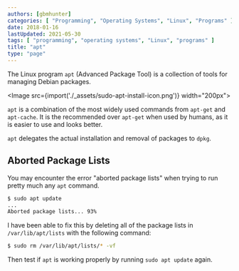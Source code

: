 ```yaml
---
authors: [gbmhunter]
categories: [ "Programming", "Operating Systems", "Linux", "Programs" ]
date: 2018-01-16
lastUpdated: 2021-05-30
tags: [ "programming", "operating systems", "Linux", "programs" ]
title: "apt"
type: "page"
---
```


The Linux program `apt` (Advanced Package Tool) is a collection of tools for managing Debian packages.

<Image src={import('./_assets/sudo-apt-install-icon.png')} width="200px"></Image>

`apt` is a combination of the most widely used commands from `apt-get` and `apt-cache`. It is the recommended over `apt-get` when used by humans, as it is easier to use and looks better.

`apt` delegates the actual installation and removal of packages to `dpkg`.

## Aborted Package Lists

You may encounter the error "aborted package lists" when trying to run pretty much any `apt` command.

```sh    
$ sudo apt update
...
Aborted package lists... 93%
```

I have been able to fix this by deleting all of the package lists in `/var/lib/apt/lists` with the following command:

```sh    
$ sudo rm /var/lib/apt/lists/* -vf
```

Then test if `apt` is working properly by running `sudo apt update` again.

